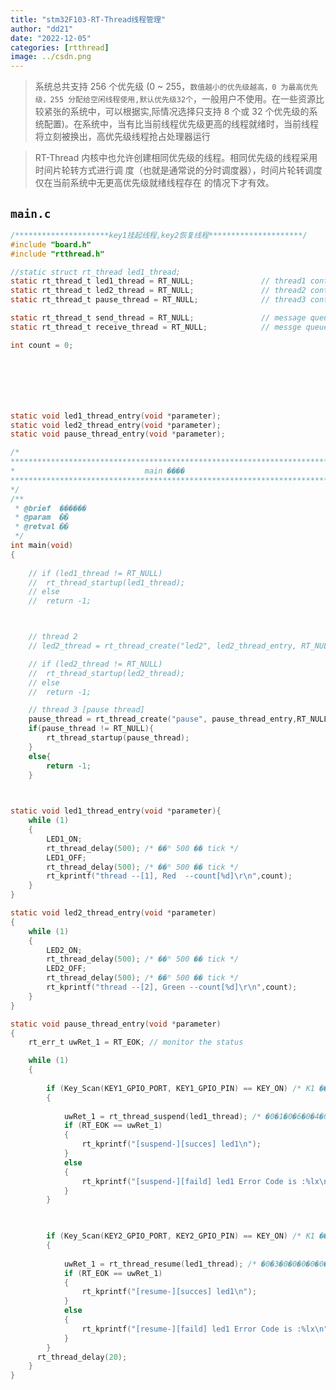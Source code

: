 ```yaml
---
title: "stm32F103-RT-Thread线程管理"
author: "dd21"
date: "2022-12-05" 
categories: [rtthread]
image: ../csdn.png
---
```



> 系统总共支持 256 个优先级 (0 ~ 255，`数值越小的优先级越高，0 为最高优先级，255 分配给空闲线程使用,默认优先级32个`，一般用户不使用。在一些资源比较紧张的系统中，可以根据实,际情况选择只支持 8 个或 32 个优先级的系统配置)。在系统中，当有比当前线程优先级更高的线程就绪时，当前线程将立刻被换出，高优先级线程抢占处理器运行

>RT-Thread 内核中也允许创建相同优先级的线程。相同优先级的线程采用时间片轮转方式进行调
度（也就是通常说的分时调度器），时间片轮转调度仅在当前系统中无更高优先级就绪线程存在
的情况下才有效。


## `main.c`
```c
/*********************key1挂起线程,key2恢复线程*********************/
#include "board.h"
#include "rtthread.h"

//static struct rt_thread led1_thread;
static rt_thread_t led1_thread = RT_NULL;				// thread1 control block
static rt_thread_t led2_thread = RT_NULL;				// thread2 control block
static rt_thread_t pause_thread = RT_NULL;				// thread3 control block

static rt_thread_t send_thread = RT_NULL;				// message queue send thread
static rt_thread_t receive_thread = RT_NULL;			// messge queue receive thread

int count = 0;







static void led1_thread_entry(void *parameter);
static void led2_thread_entry(void *parameter);
static void pause_thread_entry(void *parameter);

/*
*************************************************************************
*                             main ����
*************************************************************************
*/
/**
 * @brief  ������
 * @param  ��
 * @retval ��
 */
int main(void)
{
	
	// if (led1_thread != RT_NULL)
	// 	rt_thread_startup(led1_thread);
	// else
	// 	return -1;



	// thread 2
	// led2_thread = rt_thread_create("led2", led2_thread_entry, RT_NULL, 512, 3, 20);

	// if (led2_thread != RT_NULL)
	// 	rt_thread_startup(led2_thread);
	// else
	// 	return -1;

	// thread 3 [pause thread]
	pause_thread = rt_thread_create("pause", pause_thread_entry,RT_NULL,512,2,20);
	if(pause_thread != RT_NULL){
		rt_thread_startup(pause_thread);
	}
	else{
		return -1;
	}
	


static void led1_thread_entry(void *parameter){
	while (1)
	{
		LED1_ON;
		rt_thread_delay(500); /* ��ʱ 500 �� tick */
		LED1_OFF;
		rt_thread_delay(500); /* ��ʱ 500 �� tick */
		rt_kprintf("thread --[1], Red  --count[%d]\r\n",count);
	}
}

static void led2_thread_entry(void *parameter)
{
	while (1)
	{
		LED2_ON;
		rt_thread_delay(500); /* ��ʱ 500 �� tick */
		LED2_OFF;
		rt_thread_delay(500); /* ��ʱ 500 �� tick */
		rt_kprintf("thread --[2], Green --count[%d]\r\n",count);
	}
}

static void pause_thread_entry(void *parameter)
{
	rt_err_t uwRet_1 = RT_EOK; // monitor the status

	while (1)
    {
		
		if (Key_Scan(KEY1_GPIO_PORT, KEY1_GPIO_PIN) == KEY_ON) /* K1 ���0�3��0�7�0�3�0�0 */
		{
			
			uwRet_1 = rt_thread_suspend(led1_thread); /* �0�1�0�6�0�4�0�8LED1�0�3�0�8�0�6�0�0 */
			if (RT_EOK == uwRet_1)
			{
				rt_kprintf("[suspend-][succes] led1\n");
			}
			else
			{
				rt_kprintf("[suspend-][faild] led1 Error Code is :%lx\n", uwRet_1);
			}
      	}

		

		if (Key_Scan(KEY2_GPIO_PORT, KEY2_GPIO_PIN) == KEY_ON) /* K1 ���0�3��0�7�0�3�0�0 */
		{
			
			uwRet_1 = rt_thread_resume(led1_thread); /* �0�3�0�0�0�0�0�7LED1�0�3�0�8�0�6�0�0�0�5�0�3 */
			if (RT_EOK == uwRet_1)
			{
				rt_kprintf("[resume-][succes] led1\n");
			}
			else
			{
				rt_kprintf("[resume-][faild] led1 Error Code is :%lx\n", uwRet_1);
			}
		}
	  rt_thread_delay(20);
	}
}

```

